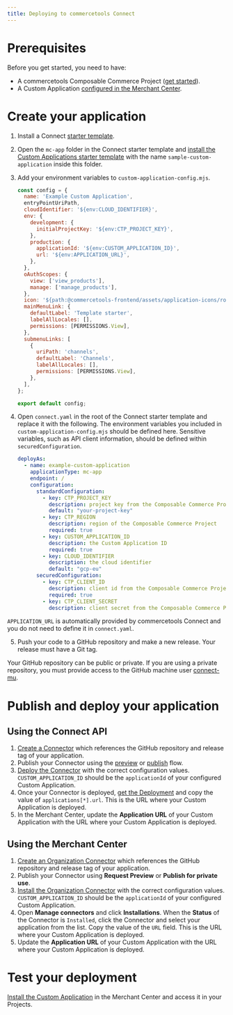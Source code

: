 ```yaml
---
title: Deploying to commercetools Connect
---
```


# Prerequisites

Before you get started, you need to have:

- A commercetools Composable Commerce Project ([get started](https://docs.commercetools.com/getting-started)).
- A Custom Application [configured in the Merchant Center](https://docs.commercetools.com/merchant-center/managing-custom-applications).

# Create your application

1. Install a Connect [starter template](https://docs.commercetools.com/connect/development#install-a-starter-template).
2. Open the `mc-app` folder in the Connect starter template and [install the Custom Applications starter template](/getting-started#installing-a-starter-template) with the name `sample-custom-application` inside this folder.
3. Add your environment variables to `custom-application-config.mjs`.

    ```js title="custom-application-config.mjs" highlightLines="5-13"
    const config = {
      name: 'Example Custom Application',
      entryPointUriPath,
      cloudIdentifier: '${env:CLOUD_IDENTIFIER}',
      env: {
        development: {
          initialProjectKey: '${env:CTP_PROJECT_KEY}',
        },
        production: {
          applicationId: '${env:CUSTOM_APPLICATION_ID}',
          url: '${env:APPLICATION_URL}',
        },
      },
      oAuthScopes: {
        view: ['view_products'],
        manage: ['manage_products'],
      },
      icon: '${path:@commercetools-frontend/assets/application-icons/rocket.svg}',
      mainMenuLink: {
        defaultLabel: 'Template starter',
        labelAllLocales: [],
        permissions: [PERMISSIONS.View],
      },
      submenuLinks: [
        {
          uriPath: 'channels',
          defaultLabel: 'Channels',
          labelAllLocales: [],
          permissions: [PERMISSIONS.View],
        },
      ],
    };

    export default config;
    ```

4. Open `connect.yaml` in the root of the Connect starter template and replace it with the following. The environment variables you included in `custom-application-config.mjs` should be defined here. Sensitive variables, such as API client information, should be defined within `securedConfiguration`.

      ```yml
      deployAs:
        - name: example-custom-application
          applicationType: mc-app
          endpoint: /
          configuration:
            standardConfiguration:
              - key: CTP_PROJECT_KEY
                description: project key from the Composable Commerce Project
                default: "your-project-key"
              - key: CTP_REGION
                description: region of the Composable Commerce Project
                required: true
              - key: CUSTOM_APPLICATION_ID
                description: the Custom Application ID
                required: true
              - key: CLOUD_IDENTIFIER
                description: the cloud identifier
                default: "gcp-eu"
            securedConfiguration:
              - key: CTP_CLIENT_ID
                description: client id from the Composable Commerce Project
                required: true
              - key: CTP_CLIENT_SECRET
                description: client secret from the Composable Commerce Project
      ```

<Info>

`APPLICATION_URL` is automatically provided by commercetools Connect and you do not need to define it in `connect.yaml`.

</Info>

5. Push your code to a GitHub repository and make a new release. Your release must have a Git tag.

<Info>

Your GitHub repository can be public or private. If you are using a private repository, you must provide access to the GitHub machine user [connect-mu](https://github.com/connect-mu).

</Info>

# Publish and deploy your application

## Using the Connect API

1. [Create a Connector](https://docs.commercetools.com/connect/getting-started#create-a-connector) which references the GitHub repository and release tag of your application.
2. Publish your Connector using the [preview](https://docs.commercetools.com/connect/getting-started#request-previewable-status-for-connectorstaged) or [publish](https://docs.commercetools.com/connect/getting-started#publish-for-private-use) flow.
3. [Deploy the Connector](https://docs.commercetools.com/connect/getting-started#deploy-a-connector) with the correct configuration values. `CUSTOM_APPLICATION_ID` should be the `applicationId` of your configured Custom Application.
4. Once your Connector is deployed, [get the Deployment](https://docs.commercetools.com/connect/deployments#get-deployment) and copy the value of `applications[*].url`. This is the URL where your Custom Application is deployed.
6. In the Merchant Center, update the **Application URL** of your Custom Application with the URL where your Custom Application is deployed.

## Using the Merchant Center

1. [Create an Organization Connector](https://docs.commercetools.com/merchant-center/connect#create-an-organization-connector) which references the GitHub repository and release tag of your application.
2. Publish your Connector using **Request Preview** or **Publish for private use**.
3. [Install the Organization Connector](https://docs.commercetools.com/merchant-center/connect#install-an-organization-connector) with the correct configuration values. `CUSTOM_APPLICATION_ID` should be the `applicationId` of your configured Custom Application.
4. Open **Manage connectors** and click **Installations**. When the **Status** of the Connector is `Installed`, click the Connector and select your application from the list. Copy the value of the `URL` field. This is the URL where your Custom Application is deployed.
6. Update the **Application URL** of your Custom Application with the URL where your Custom Application is deployed.

# Test your deployment

[Install the Custom Application](https://docs.commercetools.com/merchant-center/managing-custom-applications#installing-a-custom-application) in the Merchant Center and access it in your Projects.


